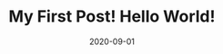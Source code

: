 ---
title: My First Post! Hello World!
slug: my-first-post   # URL
date: 2020-09-01
featureImage: nature.jpg
excerpt: Nothing to say 
---